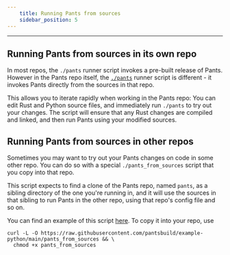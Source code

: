 ```yaml
---
    title: Running Pants from sources
    sidebar_position: 5
---
```


---

## Running Pants from sources in its own repo

In most repos, the `./pants` runner script invokes a pre-built release of Pants. However in the Pants repo itself, the [`./pants`](https://github.com/pantsbuild/pants/blob/main/pants) runner script is different - it invokes Pants directly from the sources in that repo.

This allows you to iterate rapidly when working in the Pants repo: You can edit Rust and Python source files, and immediately run `./pants` to try out your changes. The script will ensure that any Rust changes are compiled and linked, and then run Pants using your modified sources.

## Running Pants from sources in other repos

Sometimes you may want to try out your Pants changes on code in some other repo. You can do so with a special `./pants_from_sources` script that you copy into that repo.

This script expects to find a clone of the Pants repo, named `pants`, as a sibling directory of the one you're running in, and it will use the sources in that sibling to run Pants in the other repo, using that repo's config file and so on.

You can find an example of this script [here](https://github.com/pantsbuild/example-python/blob/main/pants_from_sources). To copy it into your repo, use

```
curl -L -O https://raw.githubusercontent.com/pantsbuild/example-python/main/pants_from_sources && \
  chmod +x pants_from_sources
```
